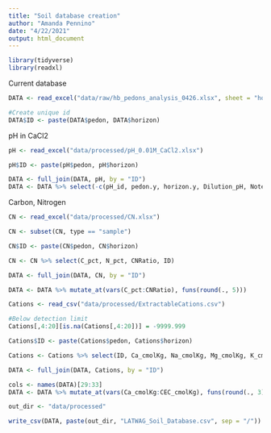 ```yaml
---
title: "Soil database creation"
author: "Amanda Pennino"
date: "4/22/2021"
output: html_document
---
```


```r
library(tidyverse)
library(readxl)

```

Current database
```r
DATA <- read_excel("data/raw/hb_pedons_analysis_0426.xlsx", sheet = "horizon data")

#Create unique id
DATA$ID <- paste(DATA$pedon, DATA$horizon)

```


pH in CaCl2
```r
pH <- read_excel("data/processed/pH_0.01M_CaCl2.xlsx")

pH$ID <- paste(pH$pedon, pH$horizon)

DATA <- full_join(DATA, pH, by = "ID")
DATA <- DATA %>% select(-c(pH_id, pedon.y, horizon.y, Dilution_pH, Notes, Date))

```


Carbon, Nitrogen
```r
CN <- read_excel("data/processed/CN.xlsx")

CN <- subset(CN, type == "sample")

CN$ID <- paste(CN$pedon, CN$horizon)

CN <- CN %>% select(C_pct, N_pct, CNRatio, ID)

DATA <- full_join(DATA, CN, by = "ID")

DATA <- DATA %>% mutate_at(vars(C_pct:CNRatio), funs(round(., 5)))


```

```r

Cations <- read_csv("data/processed/ExtractableCations.csv")

#Below detection limit
Cations[,4:20][is.na(Cations[,4:20])] = -9999.999

Cations$ID <- paste(Cations$pedon, Cations$horizon)

Cations <- Cations %>% select(ID, Ca_cmolKg, Na_cmolKg, Mg_cmolKg, K_cmolKg, CEC_cmolKg)

DATA <- full_join(DATA, Cations, by = "ID")

cols <- names(DATA)[29:33]
DATA <- DATA %>% mutate_at(vars(Ca_cmolKg:CEC_cmolKg), funs(round(., 3)))

```



```r
out_dir <- "data/processed"

write_csv(DATA, paste(out_dir, "LATWAG_Soil_Database.csv", sep = "/"))

```



